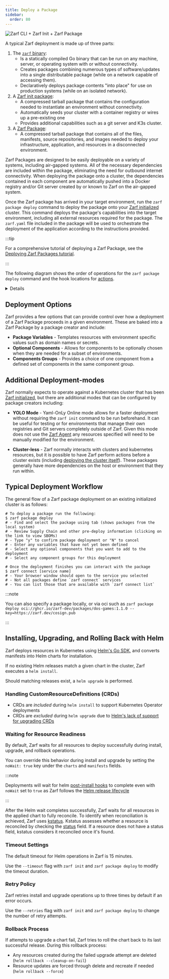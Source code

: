 ```yaml
---
title: Deploy a Package
sidebar:
  order: 80
---
```



![Zarf CLI + Zarf Init + Zarf Package](../../../assets/zarf-bubbles.svg)

A typical Zarf deployment is made up of three parts:

1. The [`zarf` binary](/getting-started/install/):
   - Is a statically compiled Go binary that can be run on any machine, server, or operating system with or without connectivity.
   - Creates packages combining numerous types of software/updates into a single distributable package (while on a network capable of accessing them).
   - Declaratively deploys package contents "into place" for use on production systems (while on an isolated network).
2. A [Zarf init package](/ref/init-package/):
   - A compressed tarball package that contains the configuration needed to instantiate an environment without connectivity.
   - Automatically seeds your cluster with a container registry or wires up a pre-existing one
   - Provides additional capabilities such as a git server and K3s cluster.
3. A [Zarf Package](/ref/packages/):
   - A compressed tarball package that contains all of the files, manifests, source repositories, and images needed to deploy your infrastructure, application, and resources in a disconnected environment.

Zarf Packages are designed to be easily deployable on a variety of systems, including air-gapped systems. All of the necessary dependencies are included within the package, eliminating the need for outbound internet connectivity. When deploying the package onto a cluster, the dependencies contained in each component are automatically pushed into a Docker registry and/or Git server created by or known to Zarf on the air-gapped system.

Once the Zarf package has arrived in your target environment, run the `zarf package deploy` command to deploy the package onto your [Zarf initialized](/tutorials/1-initializing-a-k8s-cluster/) cluster. This command deploys the package's capabilities into the target environment, including all external resources required for the package. The `zarf.yaml` file included in the package will be used to orchestrate the deployment of the application according to the instructions provided.

:::tip

For a comprehensive tutorial of deploying a Zarf Package, see the [Deploying Zarf Packages tutorial](/tutorials/2-deploying-zarf-packages).

:::

The following diagram shows the order of operations for the `zarf package deploy` command and the hook locations for [actions](/ref/examples/component-actions/).

<Details label="Lifecycle Diagram">
<Mermaid diagram={`
graph TD
    B1(load package archive)-->B2
    B2(handle multipart package)-->B3
    B3(extract archive to temp dir)-->B4
    B4(validate package checksums and signature)-->B5
    B5(filter components by architecture & OS)-->B6
    B6(save SBOM files to current dir)-->B7
    B7(handle deprecations and breaking changes)-->B9
    B9(confirm package deploy):::prompt-->B10
    B10(process deploy-time variables)-->B11
    B11(prompt for missing variables)-->B12
    B12(prompt to confirm components)-->B13
    B13(prompt to choose components in '.group')-->B14

    subgraph  ""
    B14(deploy each component)-->B14
    B14 --> B15(run each '.actions.onDeploy.before'):::action-->B15
    B15 --> B16(copy '.files')-->B17
    B17(load Zarf State)-->B18
    B18(push '.images')-->B19
    B19(push '.repos')-->B20
    B20(process '.dataInjections')-->B21
    B21(install '.charts')-->B22
    B22(apply '.manifests')-->B23
    B23(run each '.actions.onDeploy.after'):::action-->B23
    B23-->B24{Success?}
    B24-->|Yes|B25(run each\n'.actions.onDeploy.success'):::action-->B25
    B24-->|No|B26(run each\n'.actions.onDeploy.failure'):::action-->B26-->B999

    B999[Abort]:::fail
    end

    B25-->B27(print Zarf connect table)
    B27-->B28(save package data to cluster)


    classDef prompt fill:#4adede,color:#000000
    classDef action fill:#bd93f9,color:#000000
    classDef fail fill:#aa0000
`}/>
</Details>

## Deployment Options

Zarf provides a few options that can provide control over how a deployment of a Zarf Package proceeds in a given environment.  These are baked into a Zarf Package by a package creator and include:

- **Package Variables** - Templates resources with environment specific values such as domain names or secrets.
- **Optional Components** -  Allows for components to be optionally chosen when they are needed for a subset of environments.
- **Components Groups** - Provides a choice of one component from a defined set of components in the same component group.

## Additional Deployment-modes

Zarf normally expects to operate against a Kubernetes cluster that has been [Zarf initialized](/tutorials/1-initializing-a-k8s-cluster/), but there are additional modes that can be configured by package creators including:

- **YOLO Mode** - Yaml-OnLy Online mode allows for a faster deployment without requiring the `zarf init` command to be run beforehand. It can be useful for testing or for environments that manage their own registries and Git servers completely outside of Zarf.  Given this mode does not use the [Zarf Agent](/faq#what-is-the-zarf-agent) any resources specified will need to be manually modified for the environment.

- **Cluster-less** - Zarf normally interacts with clusters and kubernetes resources, but it is possible to have Zarf perform actions before a cluster exists (including [deploying the cluster itself](/tutorials/4-creating-a-k8s-cluster-with-zarf)).  These packages generally have more dependencies on the host or environment that they run within.

## Typical Deployment Workflow

The general flow of a Zarf package deployment on an existing initialized cluster is as follows:

```shell
# To deploy a package run the following:
$ zarf package deploy
# - Find and select the package using tab (shows packages from the local system)
# - Review Supply Chain and other pre-deploy information (clicking on the link to view SBOMs)
# - Type "y" to confirm package deployment or "N" to cancel
# - Enter any variables that have not yet been defined
# - Select any optional components that you want to add to the deployment
# - Select any component groups for this deployment

# Once the deployment finishes you can interact with the package
$ zarf connect [service name]
# - Your browser window should open to the service you selected
# - Not all packages define `zarf connect` services
# - You can list those that are available with `zarf connect list`
```

:::note

You can also specify a package locally, or via oci such as `zarf package deploy oci://ghcr.io/zarf-dev/packages/dos-games:1.1.0 --key=https://zarf.dev/cosign.pub`

:::

## Installing, Upgrading, and Rolling Back with Helm

Zarf deploys resources in Kubernetes using [Helm's Go SDK](https://helm.sh/docs/topics/advanced/#go-sdk), and converts manifests into Helm charts for installation.

If no existing Helm releases match a given chart in the cluster, Zarf executes a `helm install`.

Should matching releases exist, a `helm upgrade` is performed.

### Handling CustomResourceDefinitions (CRDs)

   - CRDs are _included_ during `helm install` to support Kubernetes Operator deployments
   - CRDs are _excluded_ during `helm upgrade` due to [Helm's lack of support for upgrading CRDs](https://helm.sh/docs/chart_best_practices/custom_resource_definitions/#some-caveats-and-explanations)

### Waiting for Resource Readiness

By default, Zarf waits for all resources to deploy successfully during install, upgrade, and rollback operations.

You can override this behavior during install and upgrade by setting the `noWait: true` key under the `charts` and `manifests` fields.

:::note

Deployments will wait for helm [post-install hooks](https://helm.sh/docs/topics/charts_hooks/#the-available-hooks) to complete even with `noWait` set to `true` as Zarf follows the [Helm release lifecycle](https://helm.sh/docs/topics/charts_hooks/#hooks-and-the-release-lifecycle)

:::

After the Helm wait completes successfully, Zarf waits for all resources in the applied chart to fully reconcile. To identify when reconciliation is achieved, Zarf uses [kstatus](https://github.com/kubernetes-sigs/cli-utils/blob/master/pkg/kstatus/README.md#kstatus). Kstatus assesses whether a resource is reconciled by checking the [status](https://kubernetes.io/docs/concepts/overview/working-with-objects/#object-spec-and-status) field. If a resource does not have a status field, kstatus considers it reconciled once it's found.

### Timeout Settings

The default timeout for Helm operations in Zarf is 15 minutes.

Use the `--timeout` flag with `zarf init` and `zarf package deploy` to modify the timeout duration.

### Retry Policy

Zarf retries install and upgrade operations up to three times by default if an error occurs.

Use the `--retries` flag with `zarf init` and `zarf package deploy` to change the number of retry attempts.

### Rollback Process

If attempts to upgrade a chart fail, Zarf tries to roll the chart back to its last successful release. During this rollback process:

  - Any resources created during the failed upgrade attempt are deleted (`helm rollback --cleanup-on-fail`)
  - Resource updates are forced through delete and recreate if needed (`helm rollback --force`)
